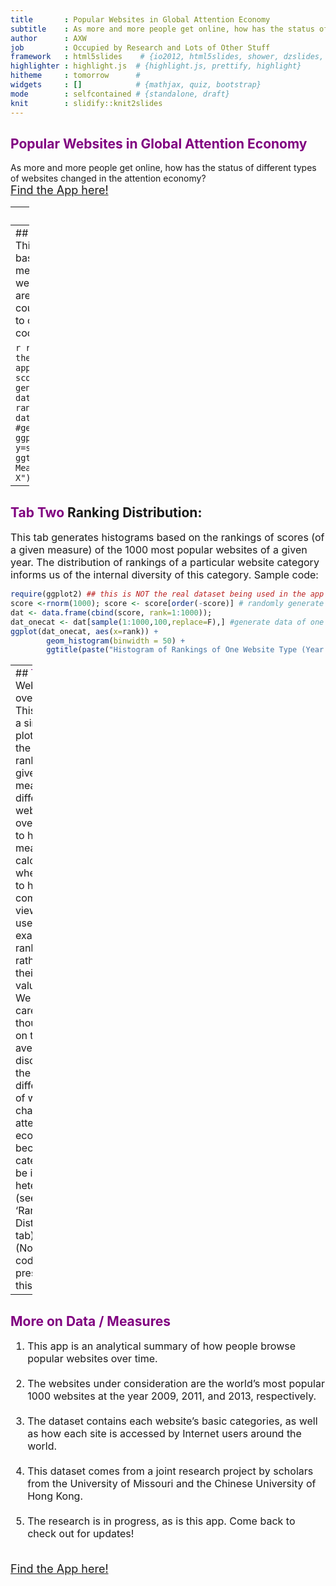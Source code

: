 ```yaml
---
title       : Popular Websites in Global Attention Economy
subtitle    : As more and more people get online, how has the status of different types of websites changed in the attention economy?
author      : AXW
job         : Occupied by Research and Lots of Other Stuff
framework   : html5slides    # {io2012, html5slides, shower, dzslides, ...}
highlighter : highlight.js  # {highlight.js, prettify, highlight}
hitheme     : tomorrow      # 
widgets     : []            # {mathjax, quiz, bootstrap}
mode        : selfcontained # {standalone, draft}
knit        : slidify::knit2slides
---
```

## <font color=purple>**Popular Websites in Global Attention Economy** <br></font>##
As more and more people get online, how has the status of different types of websites changed in the attention economy?<br>
<font family=verdana size=4px>[Find the App here!](https://angelaxwu.shinyapps.io/9Products)</font>

---
## Two Status Measures: ##
<font size=5px>

**Diversity of Userbase**: Internet users come from all over the world. Some websites' users frequent a wider range of other websites than others. For example, The userbase of e-map service is a far more diverse than that of an online dissertation repository.

**Centrality in User Attention**: Some websites are more central in the attention economy than others because whatever other sites different users also visit online, a large amount of users tend to use these websites. For example, Google is high on Centrality score as people of various online browing habits tend to use Google habitually.

</font>

---
## <font color=purple>Tab One</font> Measure Scores:  <font size=3px>##
This tab produces a scatter plot is based on the scores (of your chosen measure) of the 1000 most popular websites of a given year. The scores are ranked from high to low. You could view only websites belonging to certain basic categories. Sample code:</font>

```r
require(ggplot2) ## this is NOT the real dataset being used in the app
score <-rnorm(1000); score <- score[order(-score)] # randomly generate website scores 
dat <- data.frame(cbind(score, rank=1:1000)); 
dat_onecat <- dat[sample(1:1000,100,replace=F),] #generate data of one website type 
ggplot(dat_onecat,aes(x=rank, y=score)) + 
        geom_point(size=2) + 
        ggtitle(paste("Scatterplot of Measure Scores of Websites of Type X"))
```

--- 
## <font color=purple>Tab Two</font> Ranking Distribution:  <font size=3px>##
This tab generates histograms based on the rankings of scores (of a given measure) of the 1000 most popular websites of a given year. The distribution of rankings of a particular website category informs us of the internal diversity of this category. Sample code: </font>

```r
require(ggplot2) ## this is NOT the real dataset being used in the app
score <-rnorm(1000); score <- score[order(-score)] # randomly generate website scores 
dat <- data.frame(cbind(score, rank=1:1000)); 
dat_onecat <- dat[sample(1:1000,100,replace=F),] #generate data of one website type 
ggplot(dat_onecat, aes(x=rank)) + 
        geom_histogram(binwidth = 50) + 
        ggtitle(paste("Histogram of Rankings of One Website Type (Year XXX)"))
```

--- 
## <font color=purple>Tab Three</font> Website Types over Time: <font size=3px> ##
This tab gives a simple line plot based on the average rankings (of a given measure) of different website types over time. Due to how these measures are calculated, when we want to have a comparative view, it is more useful to examine their rankings rather than their absolute values. <br>
We need to be careful, though, to rely on the averages to discern how the status of different types of websites changed in the attention economy, because each category can be internally heterogeneous (see the 'Ranking Distribution' tab).</font> <br>
<font size=3px>(No sample code is presented for this tab.) </font>


--- 
## <font color=purple>More on Data / Measures</font> <font size=3px> ##

1. This app is an analytical summary of how people browse popular websites over time. <br><br>
2. The websites under consideration are the world's most popular 1000 websites at the year 2009, 2011, and 2013, respectively. <br><br>
3. The dataset contains each website's basic categories, as well as how each site is accessed by Internet users around the world. <br><br>
4. This dataset comes from a joint research project by scholars from the University of Missouri and the Chinese University of Hong Kong. <br><br>
5. The research is in progress, as is this app. Come back to check out for updates!<br><br>

<font family=verdana size=4px>[Find the App here!](https://angelaxwu.shinyapps.io/9Products)</font>
</font>
